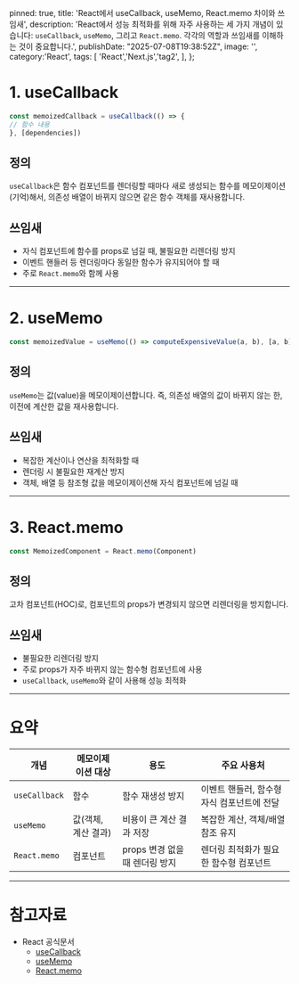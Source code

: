 
  pinned: true,
  title: 'React에서 useCallback, useMemo, React.memo 차이와 쓰임새',
  description: 'React에서 성능 최적화를 위해 자주 사용하는 세 가지 개념이 있습니다: `useCallback`, `useMemo`, 그리고 `React.memo`. 각각의 역할과 쓰임새를 이해하는 것이 중요합니다.',
  publishDate: "2025-07-08T19:38:52Z",
  image: '',
  category:'React',
  tags: [
    'React','Next.js','tag2',
  ],
};

# 1. useCallback
```jsx
const memoizedCallback = useCallback(() => {
// 함수 내용
}, [dependencies])
```

## 정의
  `useCallback`은 함수 컴포넌트를 렌더링할 때마다 새로 생성되는 함수를 메모이제이션(기억)해서, 의존성 배열이 바뀌지 않으면 같은 함수 객체를 재사용합니다.

## 쓰임새
  - 자식 컴포넌트에 함수를 props로 넘길 때, 불필요한 리렌더링 방지  
  - 이벤트 핸들러 등 렌더링마다 동일한 함수가 유지되어야 할 때  
  - 주로 `React.memo`와 함께 사용

---

# 2. useMemo
```jsx
const memoizedValue = useMemo(() => computeExpensiveValue(a, b), [a, b])
```

## 정의
  `useMemo`는 값(value)을 메모이제이션합니다. 즉, 의존성 배열의 값이 바뀌지 않는 한, 이전에 계산한 값을 재사용합니다.

## 쓰임새
  - 복잡한 계산이나 연산을 최적화할 때  
  - 렌더링 시 불필요한 재계산 방지  
  - 객체, 배열 등 참조형 값을 메모이제이션해 자식 컴포넌트에 넘길 때

---

# 3. React.memo
```jsx
const MemoizedComponent = React.memo(Component)
```

## 정의
  고차 컴포넌트(HOC)로, 컴포넌트의 props가 변경되지 않으면 리렌더링을 방지합니다.

## 쓰임새
  - 불필요한 리렌더링 방지  
  - 주로 props가 자주 바뀌지 않는 함수형 컴포넌트에 사용  
  - `useCallback`, `useMemo`와 같이 사용해 성능 최적화

---

# 요약

| 개념           | 메모이제이션 대상  | 용도                      | 주요 사용처                            |
|----------------|-------------------|---------------------------|-------------------------------------|
| `useCallback`  | 함수              | 함수 재생성 방지           | 이벤트 핸들러, 함수형 자식 컴포넌트에 전달 |
| `useMemo`      | 값(객체, 계산 결과) | 비용이 큰 계산 결과 저장    | 복잡한 계산, 객체/배열 참조 유지        |
| `React.memo`   | 컴포넌트           | props 변경 없을 때 렌더링 방지 | 렌더링 최적화가 필요한 함수형 컴포넌트  |

---

# 참고자료

- React 공식문서  
  - [useCallback](https://react.dev/reference/react/useCallback)  
  - [useMemo](https://react.dev/reference/react/useMemo)  
  - [React.memo](https://react.dev/reference/react/memo)  